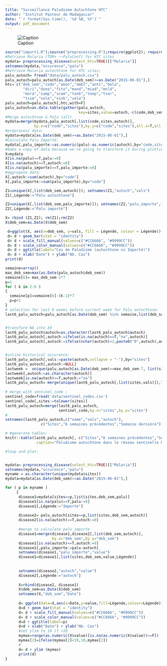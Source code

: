 ```yaml
---
title: "Surveillance Paludisme Autochtone HTC"
author: "Institut Pasteur de Madagascar"
date: "`r format(Sys.time(), '%d %B, %Y')`"
output: pdf_document
---
```



![Caption](htc_map.png)




```r
source("import1.R");source("preprocessing.R");require(ggplot2); require(gridExtra)
#Retrieve Malaria (TDR+ ~~PaluConf) for HTC sites
mydata= preprocessing_disease(select_htc=TRUE)[["Malaria"]]
setnames(mydata,"occurence","palu")
#Retrieve Malaria autochtone for HTC sites:
palu_autoch= fread("data/palu_autoch.csv")
palu_autoch=palu_autoch[as.Date(deb_sem)>=as.Date("2015-06-01"),]
htc= c("deb_sem","code","abon","ambl","ants","bela",
        "diri","dona","fito","mand","miad","mnld",
        "mora","samp","snam","tanb","tomp","tsar",
        "tsim","velo","vink","vola")
palu_autoch=palu_autoch[,htc,with=F]
palu_autoch=as.data.table(gather(palu_autoch,
                                 key=sites,value=autoch,-c(code,deb_sem)))
#Merge autochtone & Palu (all)
mydata=merge(mydata,palu_autoch[,list(code,sites,autoch)],
             by.x=c("code","sites"),by.y=c("code","sites"),all.x=T,all.y=T)
#preprocess data:
mydata=mydata[as.Date(deb_sem)>=as.Date("2015-06-01"),]
#Calculate Palu Importé:
mydata[,palu_importe:=as.numeric(palu)-as.numeric(autoch),by="code,sites"]
#make a copy of data because we're going to transform it during plotting
X=mydata
X[is.na(palu)==T,palu:=0]
X[is.na(autoch)==T,autoch:=0]
X[is.na(palu_importe)==T,palu_importe:=0]
#aggregate data:
X[,autoch:=sum(autoch),by="code"]
X[,palu_importe:=sum(palu_importe),by="code"]

Z1=unique(X[,list(deb_sem,autoch)]); setnames(Z1,"autoch","vals")
Z1[,Légende:="Palu autochtone"]

Z2=unique(X[,list(deb_sem,palu_importe)]); setnames(Z2,"palu_importe","vals")
Z2[,Légende:="Palu importé"]

X= rbind (Z1,Z2); rm(Z1);rm(Z2)
X$deb_sem=as.Date(X$deb_sem)

 d=ggplot(X, aes(x=deb_sem, y=vals, fill = Légende, colour = Légende)) 
 d= d + geom_bar(stat = "identity") 
 d= d + scale_fill_manual(values=c("#CC6666", "#9999CC"))
 d= d + scale_color_manual(values=c("#CC6666", "#9999CC"))
 d= d + ggtitle(label="Cas de Paludisme (autochtone vs Importé)")
 d= d + xlab("Date") + ylab("Nb. Cas")
print(d)
```

```r

semaine=array()
max_deb_sem=max(as.Date(palu_autoch$deb_sem))
semaine[6]= max_deb_sem-2*7 
p=1
for ( k in 2:6 )
{
  semaine[p]=semaine[6]-(k-1)*7
  p=p+1
}
# selection for last 6 weeks before current week for Palu autochtone:
last6_palu_autoch=palu_autoch[as.Date(deb_sem) %in% semaine,list(deb_sem,sites,autoch)]


#transform NA into XX
last6_palu_autoch$autoch=as.character(last6_palu_autoch$autoch)
last6_palu_autoch[,autoch:=ifelse(is.na(autoch)==T,"na",autoch)]
last6_palu_autoch[,autoch:=ifelse(nchar(autoch)<2,paste0("0",autoch),autoch)]


#inline historical occurence:
last6_palu_autoch[,vals:=paste(autoch,collapse = "-"),by="sites"]
last6_palu_autoch[,autoch:=NULL]
lastweek =  unique(palu_autoch[as.Date(deb_sem)==max_deb_sem-7, list(sites,autoch)])
lastweek[,autoch:=as.character(autoch)]
lastweek[is.na(autoch)==T,autoch:="na"]
last6_palu_autoch= merge(unique(last6_palu_autoch[,list(sites,vals)]),lastweek, by.x="sites", by.y="sites")
             
# merge with sentinel_code :
sentinel_code=fread('data/sentinel_codes.csv')
sentinel_code[,sites:=tolower(sites)]
last6_palu_autoch=merge(last6_palu_autoch,
                        sentinel_code,by.x="sites",by.y="sites")
#
setnames(last6_palu_autoch,c("name","vals","autoch"),
                c("Sites","6 semaines précédentes","Semaine dernière"))

# #generate tables:
knitr::kable(last6_palu_autoch[, c("Sites","6 semaines précédentes","Semaine dernière"),with=F],
              caption="Paludisme autochtone dans le réseau sentinelle HTC")
```

```r

#loop and plot:


mydata= preprocessing_disease(select_htc=TRUE)[["Malaria"]]
setnames(mydata,"occurence","palu")
myname = as.character(unique(mydata$sites))
mydata=mydata[as.Date(deb_sem)>=as.Date("2015-06-01"),]

for ( p in myname )
     {
      disease1=mydata[sites==p,list(sites,deb_sem,palu)]
      disease1[is.na(palu)==T,palu:=0]
      disease1[,Légende:="Importe"]
      
      disease2= palu_autoch[sites==p,list(sites,deb_sem,autoch)]
      disease2[is.na(autoch)==T,autoch:=0] 
      
      #merge to calculate palu_importe
      disease1=merge(disease1,disease2[,list(deb_sem,autoch)],
                     by.x="deb_sem",by.y="deb_sem")
      disease1[is.na(autoch)==T,autoch:=0] 
      disease1[,palu_importe:=palu-autoch]
      setnames(disease1,"palu_importe","value")
      disease1=disease1[,list(sites,deb_sem,value,Légende)]
      
      
      setnames(disease2,"autoch","value")
      disease2[,Légende:="autoch"]
             
      X=rbind(disease2, disease1)
      X$deb_sem=as.Date(X$deb_sem)
      setnames(X,"deb_sem","Date")
   
      d= ggplot(data=X,aes(x=Date,y=value,fill=Légende,colour=Légende))
      d=d + geom_bar(stat = "identity") 
      d= d + scale_fill_manual(values=c("#CC6666", "#9999CC"))
      d= d + scale_color_manual(values=c("#CC6666", "#9999CC"))
      d=d + ggtitle(label=p)
      d=d + xlab("Date") + ylab("Nb. Cas")
      #set ylim to 10 if <10
      mymax=range(as.numeric(X$value)[is.na(as.numeric(X$value))==F])
      mymax[2]=ifelse(mymax[2]<10,10,mymax[2])
      #
      d= d + ylim (mymax)
      print(d)
}

```

